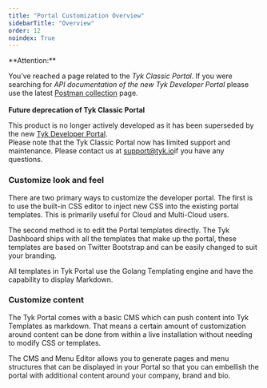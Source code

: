 ```yaml
---
title: "Portal Customization Overview"
sidebarTitle: "Overview"
order: 12
noindex: True
---
```



<Warning>
**Attention:**

You’ve reached a page related to the *Tyk Classic Portal*. If you were searching for *API documentation of the new Tyk
Developer Portal* please use the latest
[Postman collection](/docs3/product-stack/tyk-enterprise-developer-portal/api-documentation/tyk-edp-api) page.
<br />
<br />
**Future deprecation of Tyk Classic Portal**

This product is no longer actively developed as it
has been superseded by the new [Tyk Developer Portal](/docs3/portal/overview/intro).
<br />
Please note that the Tyk Classic Portal now has limited support and maintenance. Please contact us at
[support@tyk.io](<mailto:support@tyk.io?subject=Tyk classic developer portal>)if you have any questions.
</Warning>


### Customize look and feel

There are two primary ways to customize the developer portal. The first is to use the built-in CSS editor to inject new CSS into the existing portal templates. This is primarily useful for Cloud and Multi-Cloud users.

The second method is to edit the Portal templates directly. The Tyk Dashboard ships with all the templates that make up the portal, these templates are based on Twitter Bootstrap and can be easily changed to suit your branding.

All templates in Tyk Portal use the Golang Templating engine and have the capability to display Markdown.

### Customize content

The Tyk Portal comes with a basic CMS which can push content into Tyk Templates as markdown. That means a certain amount of customization around content can be done from within a live installation without needing to modify CSS or templates.

The CMS and Menu Editor allows you to generate pages and menu structures that can be displayed in your Portal so that you can embellish the portal with additional content around your company, brand and bio.


